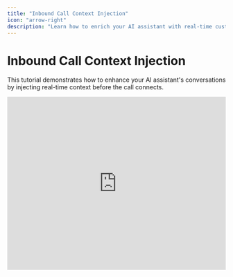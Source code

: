 ```yaml
---
title: "Inbound Call Context Injection"
icon: "arrow-right"
description: "Learn how to enrich your AI assistant with real-time customer data"
---
```


# Inbound Call Context Injection

This tutorial demonstrates how to enhance your AI assistant's conversations by injecting real-time context before the call connects.

<iframe width="100%" height="400" src="https://www.youtube.com/embed/zTyH4wnPyIo?si=N0qqwnwnVskcsr2g" title="Tutorial: Inbound Call Context Injection" frameBorder="0" allow="accelerometer; autoplay; clipboard-write; encrypted-media; gyroscope; picture-in-picture" allowFullScreen />

## What You'll Learn

- Setting up the Inbound Call trigger
- Fetching lates product data from WooCommerce
- Structuring context for the AI

## Prerequisites

- Kalimna account with inbound numbers
- WooCommerce integration
- AI assistant configured for context injection
